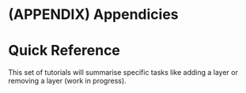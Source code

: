 
# (APPENDIX) Appendicies {-}

# Quick Reference

This set of tutorials will summarise specific tasks like adding a layer or removing a layer (work in progress).



